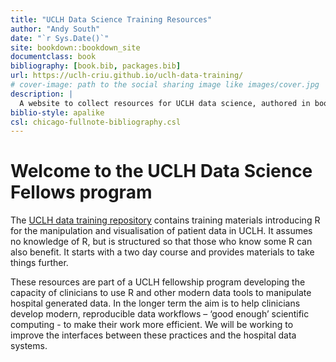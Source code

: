 ```yaml
--- 
title: "UCLH Data Science Training Resources"
author: "Andy South"
date: "`r Sys.Date()`"
site: bookdown::bookdown_site
documentclass: book
bibliography: [book.bib, packages.bib]
url: https://uclh-criu.github.io/uclh-data-training/
# cover-image: path to the social sharing image like images/cover.jpg
description: |
  A website to collect resources for UCLH data science, authored in bookdown.
biblio-style: apalike
csl: chicago-fullnote-bibliography.csl
---
```


# Welcome to the UCLH Data Science Fellows program {-}

The [UCLH data training repository](https://github.com/uclh-criu/uclh-data-training) contains training materials introducing R for the manipulation and visualisation of patient data in UCLH. It assumes no knowledge of R, but is structured so that those who know some R can also benefit. It starts with a two day course and provides materials to take things further. 

These resources are part of a UCLH fellowship program developing the capacity of clinicians to use R and other modern data tools to manipulate hospital generated data. In the longer term the aim is to help clinicians develop modern, reproducible data workflows – ‘good enough’ scientific computing - to make their work more efficient. We will be working to improve the interfaces between these practices and the hospital data systems.



   







